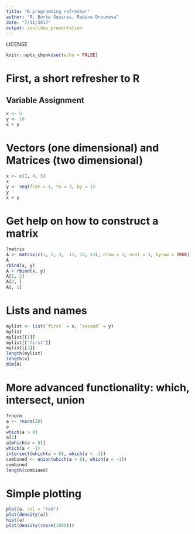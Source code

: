 ```yaml
---
title: "R programming refresher"
author: "R. Burke Squires, Radina Droumeva"
date: "7/11/2017"
output: ioslides_presentation
---
```


LICENSE


```r
knitr::opts_chunk$set(echo = FALSE)
```

# First, a short refresher to R

## Variable Assignment
```r
x <- 5
y <- 10
x + y
```

# Vectors (one dimensional) and Matrices (two dimensional)
```r
x <- c(1, 4, 5)
x
y <- seq(from = 1, to = 3, by = 1)
y
x + y
```

# Get help on how to construct a matrix
```r
?matrix
A <- matrix(c(1, 2, 3,  11, 12, 13), nrow = 2, ncol = 3, byrow = TRUE)
A
rbind(x, y)
A + rbind(x, y)
A[1, 3]
A[2, ]
A[, 1]
```

# Lists and names
```r
mylist <- list(`first` = x, `second` = y)
mylist
mylist[[1]]
mylist[["first"]]
mylist[[3]]
length(mylist)
length(x)
dim(A)
```

# More advanced functionality: which, intersect, union
```r
?rnorm
a <- rnorm(20)
a
which(a > 0)
a[1]
a[which(a > 0)]
which(a < -1)
intersect(which(a > 0), which(a < -1))
combined <- union(which(a > 0), which(a < -1))
combined
length(combined)
```

# Simple plotting
```r
plot(a, col = "red")
plot(density(a))
hist(a)
plot(density(rnorm(1000)))
```

